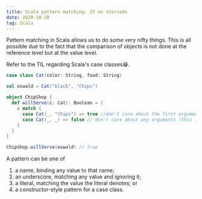 ```yaml
---
title: Scala pattern matching. If on steriods
date: 2020-10-20
tag: Scala
---
```


Pattern matching in Scala allows us to do some very nifty things. This is all possible
due to the fact that the comparison of objects is not done at the reference level but at the value level.

Refer to the TIL regarding Scala's case classes😁.

```Scala
case class Cat(color: String, food: String)

val oswald = Cat("black", "Chips")

object ChipShop {
  def willServe(c: Cat): Boolean = {
    c match {
      case Cat(_, "Chips") => true //don't care about the first argument
      case Cat(_, _) => false // don't care about any arguments (this is the default case essentially)
    }
  }
}

ChipShop.willServe(oswald) // true
```

A pattern can be one of

1. a name, binding any value to that name;
2. an underscore, matching any value and ignoring it;
3. a literal, matching the value the literal denotes; or
4. a constructor-style pattern for a case class.
